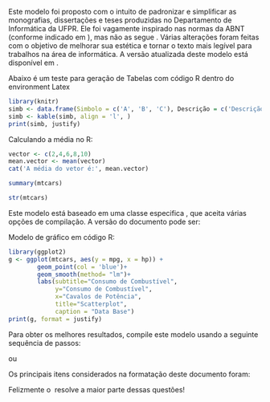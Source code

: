 \chapter{Introdução}

Este modelo foi proposto com o intuito de padronizar e simplificar as monografias, dissertações e teses produzidas no Departamento de Informática da UFPR. Ele foi vagamente inspirado nas normas da ABNT (conforme indicado em \cite{bibufpr15}), mas não as segue \emph{ipsis litteris}. Várias alterações foram feitas com o objetivo de melhorar sua estética e tornar o texto mais legível para trabalhos na área de informática. A versão atualizada deste modelo está disponível em \cite{maziero15}.

Abaixo é um teste para geração de Tabelas com código R dentro do environment Latex

```r
library(knitr)
simb <- data.frame(Simbolo = c('A', 'B', 'C'), Descrição = c('Descrição A', 'Descrição B', 'Descrição C'))
simb <- kable(simb, align = 'l', )
print(simb, justify)
```

Calculando a média no R:
```r
vector <- c(2,4,6,8,10)
mean.vector <- mean(vector)
cat('A média do vetor é:', mean.vector)
```

```r
summary(mtcars)
```

```r
str(mtcars)
```


Este modelo está baseado em uma classe especifica \verb#ufpr.cls#, que aceita várias opções de compilação. A versão do documento pode ser:

\begin{itemize}

\item \verb#defesa#: é gerado um documento em espaço 1,5, frente simples e sem as páginas iniciais adicionais; é uma versão adequada para receber as anotações dos membros da banca de defesa.

\item \verb#final#: é gerado um documento em espaço simples, frente/verso, com páginas iniciais (capa, ficha catalográfica, folha de aprovação, agradecimentos, etc). É uma versão bem mais compacta, mais ecológica e ideal para a impressão definitiva.

\end{itemize}


Modelo de gráfico em código R:

```r
library(ggplot2)
g <- ggplot(mtcars, aes(y = mpg, x = hp)) +
        geom_point(col = 'blue')+
        geom_smooth(method= "lm")+
        labs(subtitle="Consumo de Combustível", 
             y="Consumo de Combustível",
             x="Cavalos de Potência", 
             title="Scatterplot", 
             caption = "Data Base")
print(g, format = justify)
```
\begin{figure}[!htb]
\centering
\caption{Gráfico GGPlot para Teste}
\label{fig:ggplot}
\end{figure}

Para obter os melhores resultados, compile este modelo usando a seguinte sequência de passos:

\begin{quote}
\begin{footnotesize}
\begin{verbatim}
pdflatex  main          // compilação inicial
bibtex main             // processa referências bibliográficas
pdflatex  main          // compilação final
\end{verbatim}
\end{footnotesize}
\end{quote}

ou

\begin{quote}
\begin{footnotesize}
\begin{verbatim}
make                    // faz tudo...
\end{verbatim}
\end{footnotesize}
\end{quote}

Os principais itens considerados na formatação deste documento foram:

\begin{itemize}

\item Papel em formato A4, com margens de 20 mm à direita e embaixo, 30 mm nos demais lados. Não devem ser usados cabeçalhos ou rodapés além dos que estão aqui propostos.

\item O texto principal do documento escrito em 12 pontos. O fonte principal do texto pode ser selecionado no arquivo \verb#packages.tex#.

\item Código-fonte, listagens e textos similares são formatados em fonte Courier 12 ou 10 pontos.

\item O espaçamento padrão entre linhas é 1,5 linhas (1 linha na versão final). Não inserir espaços adicionais entre parágrafos normais. Figuras, tabelas, listagens e listas de itens devem ter um espaço adicional antes e após os mesmos.

\item As páginas iniciais não são numeradas.

\item O corpo do texto é numerado com algarismos arábicos (1, 2, 3, ...) a partir da introdução, ate o final do documento. Os números de página devem estar situados no alto à direita (páginas direitas) ou à esquerda (páginas esquerdas).

\item Expressões em inglês, grego, latim ou outras línguas devem ser enfatizadas em itálico, como \emph{sui generis} ou \emph{scheduling} (use o comando \verb#\emph{...}#).

\item Para reforçar algo, deve-se usar somente \textbf{negrito}. \underline{Sublinhado} ou MAIÚSCULAS não devem ser usados como forma de ênfase!

\item As notas de rodapé também têm um modelo\footnote{As notas de rodapé dever ser escritas em tamanho 10 pt, numeradas em arábico.}. Notas de rodapé servem para fazer algum comentário paralelo; não as use para colocar URLs, referências bibliográficas ou significado de siglas.

\end{itemize}

Felizmente o \LaTeX\ resolve a maior parte dessas questões!
